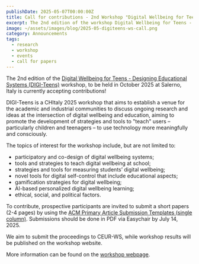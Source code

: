 ```yaml
---
publishDate: 2025-05-07T00:00:00Z
title: Call for contributions - 2nd Workshop "Digital Wellbeing for Teens"
excerpt: The 2nd edition of the workshop Digital Wellbeing for Teens - Designing Educational Systems (DIGI-Teens), to be held in October 2025 at Salerno, Italy is currently accepting contributions!
image: ~/assets/images/blog/2025-05-digiteens-ws-call.png
category: Announcements
tags:
  - research
  - workshop
  - events
  - call for papers
---
```


The 2nd edition of the [Digital Wellbeing for Teens - Designing Educational Systems (DIGI-Teens)](https://sites.google.com/view/2nd-digiteens-ws) workshop, to be held in October 2025 at Salerno, Italy is currently accepting contributions!

DIGI-Teens is a CHItaly 2025 workshop that aims to establish a venue for the academic and industrial communities to discuss ongoing research and ideas at the intersection of digital wellbeing and education, aiming to promote the development of strategies and tools to "teach" users – particularly children and teenagers – to use technology more meaningfully and consciously.

The topics of interest for the workshop include, but are not limited to:

- participatory and co-design of digital wellbeing systems;
- tools and strategies to teach digital wellbeing at school;
- strategies and tools for measuring students’ digital wellbeing;
- novel tools for digital self-control that include educational aspects;
- gamification strategies for digital wellbeing;
- AI-based personalized digital wellbeing learning;
- ethical, social, and political factors.

To contribute, prospective participants are invited to submit a short papers (2-4 pages) by using the [ACM Primary Article Submission Templates (single column)](https://www.acm.org/publications/proceedings-template). Submissions should be done in PDF via Easychair by July 14, 2025.

We aim to submit the proceedings to CEUR-WS, while workshop results will be published on the workshop website.

More information can be found on the [workshop webpage](https://sites.google.com/view/2nd-digiteens-ws).
